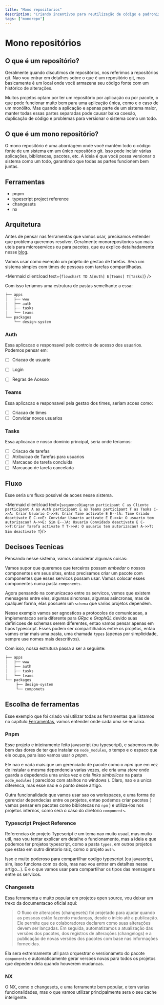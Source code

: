 ```yaml
---
title: "Mono repositórios"
description: "Criando incentivos para reutilização de código e padronizações a nível de projeto"
tags: ["monorepo"]
---
```



# Mono repositórios

## O que é um repositório?

Geralmente quando discutimos de repositórios, nos referimos a repositórios git. Nao vou entrar em detalhes sobre o que é um repositório git, mas basicamente é um local onde você armazena seu código fonte com um histórico de alterações.

Muitos projetos optam por ter um repositório por aplicação ou por pacote, o que pode funcionar muito bem para uma aplicação única, como e o caso de um monólito. Mas quando a aplicação e apenas parte de um sistema maior, manter todas essas partes separadas pode causar baixa coesão, duplicação de código e problemas para versionar o sistema como um todo.

## O que é um mono repositório?

O mono repositório é uma abordagem onde você mantém todo o código fonte de um sistema em um único repositório git. Isso pode incluir várias aplicações, bibliotecas, pacotes, etc. A ideia é que você possa versionar o sistema como um todo, garantindo que todas as partes funcionem bem juntas.

## Ferramentas

- pnpm
- typescript project reference
- changesets
- nx

## Arquitetura

Antes de pensar nas ferramentas que vamos usar, precisamos entender que problema queremos resolver. Geralmente monorepositorios sao mais uteis para microservicos ou para pacotes, que eu explico detalhadamente nesse [blog](/).

Vamos usar como exemplo um projeto de gestao de tarefas. Sera um sistema simples com times de pessoas com tarefas compartilhadas.

<Mermaid client:load text={`
  flowchart TD
      A[Auth]
      E[Teams]
      T[Tasks]
`} />

Com isso teriamos uma estrutura de pastas semelhante a essa:

```bash
├── apps
│   ├── www
│   ├── auth
│   ├── tasks
│   └── teams
└── packages
    └── design-system
```

### Auth

Essa aplicacao e responsavel pelo controle de acesso dos usuarios. Podemos pensar em:

- [ ] Criacao de usuario
- [ ] Login
- [ ] Regras de Acesso


### Teams

Essa aplicacao e responsavel pela gestao dos times, seriam acoes como:

- [ ] Criacao de times
- [ ] Convidar novos usuarios

### Tasks

Essa aplicacao e nosso dominio principal, seria onde teriamos:

- [ ] Criacao de tarefas
- [ ] Atribuicao de Tarefas para usuarios
- [ ] Marcacao de tarefa concluida
- [ ] Marcacao de tarefa cancelada

## Fluxo

Esse seria um fluxo possivel de acoes nesse sistema.

<Mermaid client:load text={`
sequenceDiagram
    participant C as Cliente
    participant A as Auth
    participant E as Teams
    participant T as Tasks
    C->>A: Criar Usuario
    C->>E: Criar Time
    activate E
    E--)A: Time Criado
    deactivate E
    C->>E: Convidar Usuario
    activate E
    E->>A: O usuario tem autorizacao?
    A->>E: Sim
    E--)A: Usuario Convidado
    deactivate E
    C->>T:Criar Tarefa
    activate T
    T->>A: O usuario tem autorizacao?
    A->>T: Sim
    deactivate T
`}/>

## Decisoes Tecnicas

Pensando nesse sistema, vamos conciderar algumas coisas:

Vamos supor que queremos que terceiros possam _embedar_ o nossos componentes em seus sites, entao precisamos criar um pacote com componentes que esses servicos possam usar. Vamos colocar esses componentes numa pasta `components`.

Agora pensando na comunicacao entre os servicos, vemos que existem mensagens entre eles, algumas sincronas, algumas asincronas, mas de qualquer forma, elas possuem um `schema` que varios projetos dependem.

Nesse exemplo vamos ser agnosticos a protocolos de comunicacao, a implementacao seria diferente para *GRpc* e *GraphQL* devido suas definicoes de schemas serem diferentes, entao vamos pensar apenas em tipos typescript. Esses podem ser compartilhados entre os projetos, entao vamos criar mais uma pasta, uma chamada `types` (apenas por simplicidade, sempre use nomes mais descritivos).

Com isso, nossa estrutura passa a ser a seguinte:

```bash
├── apps
│   ├── www
│   ├── auth
│   ├── tasks
│   └── teams
└── packages
     ├── design-system
     └── componets
```

## Escolha de ferramentas

Esse exemplo que foi criado vai utilizar todas as ferramentas que listamos no capitulo [Ferramentas](#Ferramentas), vamos entender onde cada uma se encaixa.

### Pnpm

Esse projeto e inteiramente feito javascript (ou typescript), e sabemos muito bem das dores de ter que instalar os `node_modules`, o tempo e o espaco que ele ocupa, para isso vamos usar o *pnpm*.

Ele nao e nada mais que um gerenciado de pacote como o *npm* que em vez de instalar a mesma dependencia varias vezes, ele cria uma _store_ onde guarda a depedencia uma unica vez e cria *links simbolicos* na pasta `node_modules` ( parecidos com atalhos no windows ). Claro, nao e a unica diferenca, mas esse nao e o ponto desse artigo.

Outra funcionalidade que vamos usar sao os workspaces, e uma forma de gerenciar dependecias entre os projetos, entao podemos criar pacotes ( vamos pensar em pacotes como bibliotecas no `npm` ) e utiliza-los nos projetos internos, como sera o caso do diretorio `components`.

### Typescript Project Reference

Referencias de projeto Typescript e um tema nao muito usual, mas muito util, nao vou tentar explicar em detalhe o funcionamento, mas a ideia e que podemos ter projetos typescript, como a pasta `types`, em outros projetos que estao em outro diretorio raiz, como o projeto `auth`.

Isso e muito poderoso para compartilhar codigo typescript (ou javascript, sim, isso funciona com os dois, mas nao vou entrar em detalhes nesse artigo...). E e o que vamos usar para compartilhar os tipos das mensagens entre os servicos.

### Changesets

Essa ferramenta e muito popular em projetos open source, vou deixar um trexo da documentacao oficial aqui:

> O fluxo de alterações (changesets) foi projetado para ajudar quando as pessoas estão fazendo mudanças, desde o início até a publicação. Ele permite que os colaboradores declarem como suas alterações devem ser lançadas. Em seguida, automatizamos a atualização das versões dos pacotes, dos registros de alterações (changelogs) e a publicação de novas versões dos pacotes com base nas informações fornecidas.

Ela sera extremamente util para orquestrar o versionameto do pacote `components` e automaticamente gerar versoes novas para todos os projetos que depedem dela quando houverem mudancas.

### NX

O NX, como o changesets, e uma ferramente bem popular, e tem varias funcionalidades, mas o que vamos utilizar principalmente sera o seu cache inteligente.
